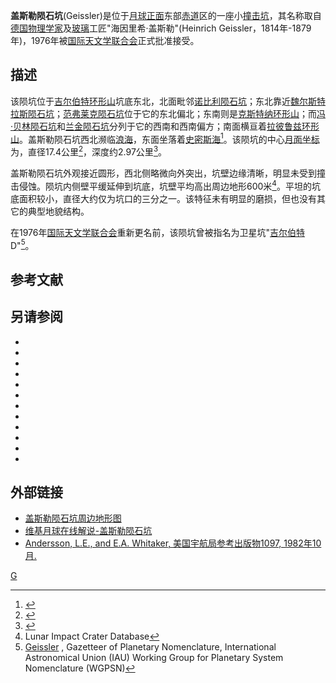 {{lunar crater data|
 image=Geissler crater AS16-P-4385.jpg|240px|
 caption=[[阿波罗16号|阿波罗16号]]全景相机拍摄的图像|
 latitude=2.6|
 N_or_S=S|
 longitude=76.51|
 E_or_W=E|
 diameter=17.4公里|
 depth=2.97公里|
 colong=284|
 eponym=海因里希·盖斯勒}}
'''盖斯勒陨石坑'''(Geissler)是位于[[月球正面|月球正面]]东部[[赤道|赤道]]区的一座小[[撞击坑|撞击坑]]，其名称取自[[德国|德国]][[物理学家|物理学家]]及[[玻璃|玻璃]]工匠"海因里希·盖斯勒"(Heinrich Geissler，1814年-1879年)，1976年被[[国际天文学联合会|国际天文学联合会]]正式批准接受。

==描述==
该陨坑位于[[吉尔伯特环形山|吉尔伯特环形山]]坑底东北，北面毗邻[[诺比利陨石坑|诺比利陨石坑]]；东北靠近[[魏尔斯特拉斯陨石坑|魏尔斯特拉斯陨石坑]]；[[范弗莱克陨石坑|范弗莱克陨石坑]]位于它的东北偏北；东南则是[[克斯特纳环形山|克斯特纳环形山]]；而[[冯·贝林陨石坑|冯·贝林陨石坑]]和[[兰金陨石坑|兰金陨石坑]]分列于它的西南和西南偏方；南面横亘着[[拉彼鲁兹环形山|拉彼鲁兹环形山]]。盖斯勒陨石坑西北濒临[[浪海|浪海]]，东面坐落着[[史密斯海|史密斯海]]<ref>{{Cite web |url=http://planetarynames.wr.usgs.gov/images/Lunar/lac_81_wac.pdf |title=Crater Geissler LAC-81 map |accessdate=2016-08-17 |archive-date=2016-12-13 |archive-url=https://web.archive.org/web/20161213022122/https://planetarynames.wr.usgs.gov/images/Lunar/lac_81_wac.pdf |dead-url=no }}</ref>。该陨坑的中心[[月面坐标|月面坐标]]为{{Coord|2.6|S|76.51|E|globe:Moon|nogoogle=1|noosm=1}}，直径17.4公里<ref name="IAU">{{Cite web |url=http://planetarynames.wr.usgs.gov/Feature/2136 |title=Directory of the International Astronomical Union |access-date=2016-08-17 |archive-date=2018-06-29 |archive-url=https://web.archive.org/web/20180629155549/https://planetarynames.wr.usgs.gov/Feature/2136 |dead-url=no }}</ref>，深度约2.97公里<ref>{{Cite web |url=http://fisherka.csolutionshosting.net/astronote/plan/craterdepth/html/CraterDepthFeatureNameWestfall.html |title=John E. Westfall's Atlas of the Lunar Terminator, Cambridge Univ. Press (2000) |accessdate=2016-08-17 |archive-date=2014-12-18 |archive-url=https://archive.today/20141218234310/http://fisherka.csolutionshosting.net/astronote/plan/craterdepth/html/CraterDepthFeatureNameWestfall.html |dead-url=yes }}</ref>。

盖斯勒陨石坑外观接近圆形，西北侧略微向外突出，坑壁边缘清晰，明显未受到撞击侵蚀。陨坑内侧壁平缓延伸到坑底，坑壁平均高出周边地形600米<ref name=LICD>Lunar Impact Crater Database</ref>。平坦的坑底面积较小，直径大约仅为坑口的三分之一。该特征未有明显的磨损，但也没有其它的典型地貌结构。

在1976年[[国际天文学联合会|国际天文学联合会]]重新更名前，该陨坑曾被指名为卫星坑"[[吉尔伯特环形山|吉尔伯特]] D"<ref>[http://planetarynames.wr.usgs.gov/Feature/2136 Geissler] {{Wayback|url=http://planetarynames.wr.usgs.gov/Feature/2136 |date=20180629155549 }}, Gazetteer of Planetary Nomenclature, International Astronomical Union (IAU) Working Group for Planetary System Nomenclature (WGPSN)</ref>。

==参考文献==
{{Reflist}}

==另请参阅==
{{refbegin}}
* {{cite book
  | last1 = Andersson
  | first1 = L. E.
  | last2 = Whitaker
  | first2 = E. A.
  | authorlink2 = Ewen Whitaker
  | date = 1982
  | title = [[NASA|NASA]] Catalogue of Lunar Nomenclature
  | publisher = NASA RP-1097
  | ref = harv
  }}
* {{cite web
  | last = Blue
  | first = Jennifer
  | date = July 25, 2007
  | title = Gazetteer of Planetary Nomenclature
  | publisher = [[United_States_Geological_Survey|USGS]]
  | url = http://planetarynames.wr.usgs.gov/
  | accessdate = 2007-08-05
  | ref = harv
  | archive-date = 2014-09-24
  | archive-url = https://web.archive.org/web/20140924155446/http://planetarynames.wr.usgs.gov/Page/GANYMEDE/target
  | dead-url = no
  }}
* {{cite book
  | last1 = Bussey
  | first1 = B.
  | authorlink1 = Ben Bussey
  | last2 = Spudis
  | first2 = P.
  | authorlink2 = Paul Spudis
  | date = 2004
  | title = The Clementine Atlas of the Moon
  | publisher = Cambridge University Press
  | location = New York
  | isbn = 978-0-521-81528-4
  | ref = harv
  }}
* {{cite book
  | last1 = Cocks
  | first1 = Elijah E.
  | last2 = Cocks
  | first2 = Josiah C.
  | date = 1995
  | title = Who's Who on the Moon: A Biographical Dictionary of Lunar Nomenclature
  | url = https://archive.org/details/isbn_9780936389271
  | publisher = Tudor Publishers
  | isbn = 978-0-936389-27-1
  | ref = harv
  }}
* {{cite web
  | last = McDowell
  | first = Jonathan
  | date = July 15, 2007
  | url = http://host.planet4589.org/astro/lunar/
  | title = Lunar Nomenclature
  | publisher = Jonathan's Space Report
  | accessdate = 2007-10-24
  | ref = harv
  | archive-date = 2012-05-26
  | archive-url = https://www.webcitation.org/67wcYNfK3?url=http://host.planet4589.org/astro/lunar/
  | dead-url = no
  }}
* {{cite journal| last1 = Menzel| first1 = D. H.| last2 = Minnaert| first2 = M.| last3 = Levin| first3 = B.| last4 = Dollfus| first4 = A.| last5 = Bell| first5 = B.| title = Report on Lunar Nomenclature by the Working Group of Commission 17 of the IAU| doi = 10.1007/BF00171763| journal = Space Science Reviews| volume = 12| issue = 2| pages = 136–186| date = 1971| bibcode = 1971SSRv...12..136M| ref = harv}}
* {{cite book
  | first = Patrick
  | last = Moore
  | authorlink = Patrick Moore
  | date = 2001
  | title = On the Moon
  | url = https://archive.org/details/patrickmooreonmo00patr
  | publisher = Sterling Publishing Co.
  | isbn = 978-0-304-35469-6
  | ref = harv
  }}
* {{cite book
  | first = Fred W.
  | last = Price
  | date = 1988
  | title = The Moon Observer's Handbook
  | publisher = Cambridge University Press
  | isbn = 978-0-521-33500-3
  | ref = harv
  }}
* {{cite book
  | last = Rükl
  | first = Antonín
  | authorlink = Antonín Rükl
  | date = 1990
  | title = Atlas of the Moon
  | publisher = Kalmbach Books
  | isbn = 978-0-913135-17-4
  | ref = harv
  }}
* {{cite book
  | last = Webb
  | first = Rev. T. W.
  | authorlink = Thomas William Webb
  | date = 1962
  | title = Celestial Objects for Common Telescopes
  | url = https://archive.org/details/celestialobjects00webb
  | edition = 6th revised
  | publisher = Dover
  | isbn = 978-0-486-20917-3
  | ref = harv
  }}
* {{cite book
  | first = Ewen A.
  | last = Whitaker
  | authorlink = Ewen Whitaker
  | date = 1999
  | title = Mapping and Naming the Moon
  | publisher = Cambridge University Press
  | isbn = 978-0-521-62248-6
  | ref = harv
  }}
* {{cite book
  | first = Peter T.
  | last = Wlasuk
  | date = 2000
  | title = Observing the Moon
  | publisher = Springer
  | isbn = 978-1-85233-193-1
  | ref = harv
 }}
{{refend}}

==外部链接==
* [http://www.lpi.usra.edu/resources/mapcatalog/LTO/lto81a2_1/ 盖斯勒陨石坑周边地形图] {{Wayback|url=http://www.lpi.usra.edu/resources/mapcatalog/LTO/lto81a2_1/ |date=20100612044253 }}
* [http://the-moon.wikispaces.com/Geissler 维基月球在线解说-盖斯勒陨石坑] {{Wayback|url=http://the-moon.wikispaces.com/Geissler |date=20091006082314 }}
* [http://planet4589.org/astro/lunar/RP-1097.pdf Andersson, L.E., and E.A. Whitaker, 美国宇航局参考出版物1097, 1982年10月.] {{Wayback|url=http://planet4589.org/astro/lunar/RP-1097.pdf |date=20141006125838 }}

[[Category:月球环形山|G]]
{{月球環形山 (G-K)}}